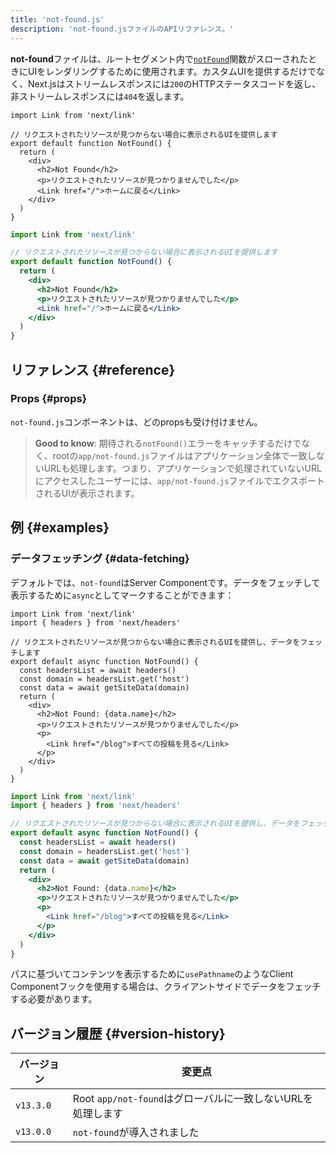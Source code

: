 ```yaml
---
title: 'not-found.js'
description: 'not-found.jsファイルのAPIリファレンス。'
---
```


**not-found**ファイルは、ルートセグメント内で[`notFound`](/docs/app/api-reference/functions/not-found)関数がスローされたときにUIをレンダリングするために使用されます。カスタムUIを提供するだけでなく、Next.jsはストリームレスポンスには`200`のHTTPステータスコードを返し、非ストリームレスポンスには`404`を返します。

<Tabs>
<TabItem value="tsx" label="TypeScript">

```tsx title="app/not-found.tsx" switcher
import Link from 'next/link'

// リクエストされたリソースが見つからない場合に表示されるUIを提供します
export default function NotFound() {
  return (
    <div>
      <h2>Not Found</h2>
      <p>リクエストされたリソースが見つかりませんでした</p>
      <Link href="/">ホームに戻る</Link>
    </div>
  )
}
```

</TabItem>
</Tabs>
<Tabs>
<TabItem value="jsx" label="JavaScript">

```jsx title="app/blog/not-found.js" switcher
import Link from 'next/link'

// リクエストされたリソースが見つからない場合に表示されるUIを提供します
export default function NotFound() {
  return (
    <div>
      <h2>Not Found</h2>
      <p>リクエストされたリソースが見つかりませんでした</p>
      <Link href="/">ホームに戻る</Link>
    </div>
  )
}
```

</TabItem>
</Tabs>

## リファレンス {#reference}

### Props {#props}

`not-found.js`コンポーネントは、どのpropsも受け付けません。

> **Good to know**: 期待される`notFound()`エラーをキャッチするだけでなく、rootの`app/not-found.js`ファイルはアプリケーション全体で一致しないURLも処理します。つまり、アプリケーションで処理されていないURLにアクセスしたユーザーには、`app/not-found.js`ファイルでエクスポートされるUIが表示されます。

## 例 {#examples}

### データフェッチング {#data-fetching}

デフォルトでは、`not-found`はServer Componentです。データをフェッチして表示するために`async`としてマークすることができます：

<Tabs>
<TabItem value="tsx" label="TypeScript">

```tsx title="app/not-found.tsx" switcher
import Link from 'next/link'
import { headers } from 'next/headers'

// リクエストされたリソースが見つからない場合に表示されるUIを提供し、データをフェッチします
export default async function NotFound() {
  const headersList = await headers()
  const domain = headersList.get('host')
  const data = await getSiteData(domain)
  return (
    <div>
      <h2>Not Found: {data.name}</h2>
      <p>リクエストされたリソースが見つかりませんでした</p>
      <p>
        <Link href="/blog">すべての投稿を見る</Link>
      </p>
    </div>
  )
}
```

</TabItem>
<TabItem value="jsx" label="JavaScript">

```jsx title="app/not-found.jsx" switcher
import Link from 'next/link'
import { headers } from 'next/headers'

// リクエストされたリソースが見つからない場合に表示されるUIを提供し、データをフェッチします
export default async function NotFound() {
  const headersList = await headers()
  const domain = headersList.get('host')
  const data = await getSiteData(domain)
  return (
    <div>
      <h2>Not Found: {data.name}</h2>
      <p>リクエストされたリソースが見つかりませんでした</p>
      <p>
        <Link href="/blog">すべての投稿を見る</Link>
      </p>
    </div>
  )
}
```

</TabItem>
</Tabs>

パスに基づいてコンテンツを表示するために`usePathname`のようなClient Componentフックを使用する場合は、クライアントサイドでデータをフェッチする必要があります。

## バージョン履歴 {#version-history}

| バージョン | 変更点                                                      |
| ---------- | ----------------------------------------------------------- |
| `v13.3.0`  | Root `app/not-found`はグローバルに一致しないURLを処理します |
| `v13.0.0`  | `not-found`が導入されました                                 |
